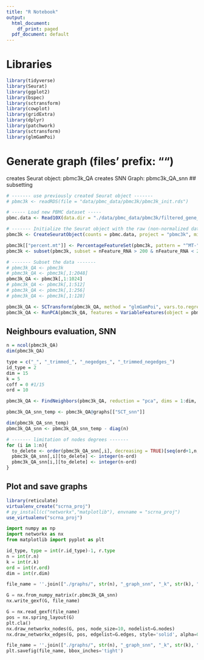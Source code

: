```yaml
---
title: "R Notebook"
output:
  html_document:
    df_print: paged
  pdf_document: default
---
```



# Libraries
```r
library(tidyverse)
library(Seurat)
library(ggplot2)
library(bspec)
library(sctransform)
library(cowplot)
library(gridExtra)
library(dplyr)
library(patchwork)
library(sctransform)
library(glmGamPoi)
```


# Generate graph (files' prefix: "")
creates Seurat object:   pbmc3k_QA
creates SNN Graph:       pbmc3k_QA_snn
## subsetting
```r
# ------- use previously created Seurat object -------
# pbmc3k <- readRDS(file = "data/pbmc_data/pbmc3k/pbmc3k_init.rds")

# ----- Load new PBMC dataset -----
pbmc.data <- Read10X(data.dir = "./data/pbmc_data/pbmc3k/filtered_gene_bc_matrices/hg19/")

# ------- Initialize the Seurat object with the raw (non-normalized data) -------
pbmc3k <- CreateSeuratObject(counts = pbmc.data, project = "pbmc3k", min.cells = 3, min.features = 200)

pbmc3k[["percent.mt"]] <- PercentageFeatureSet(pbmc3k, pattern = "^MT-")
pbmc3k <- subset(pbmc3k, subset = nFeature_RNA > 200 & nFeature_RNA < 2500 & percent.mt < 5)

# ------- Subset the data -------
# pbmc3k_QA <- pbmc3k
# pbmc3k_QA <- pbmc3k[,1:2048]
pbmc3k_QA <- pbmc3k[,1:1024]
# pbmc3k_QA <- pbmc3k[,1:512]
# pbmc3k_QA <- pbmc3k[,1:256]
# pbmc3k_QA <- pbmc3k[,1:128]

pbmc3k_QA <- SCTransform(pbmc3k_QA, method = "glmGamPoi", vars.to.regress = "percent.mt", verbose = FALSE)
pbmc3k_QA <- RunPCA(pbmc3k_QA, features = VariableFeatures(object = pbmc3k_QA))
```

## Neighbours evaluation, SNN
```r
n = ncol(pbmc3k_QA)
dim(pbmc3k_QA)

type = c("_", "_trimmed_", "_negedges_", "_trimmed_negedges_")
id_type = 2
dim = 15
k = 5
coff = 0 #1/15
ord = 10

pbmc3k_QA <- FindNeighbors(pbmc3k_QA, reduction = "pca", dims = 1:dim, k.param=k, compute.SNN=TRUE) #prune.SNN=coff

pbmc3k_QA_snn_temp <- pbmc3k_QA@graphs[["SCT_snn"]]

dim(pbmc3k_QA_snn_temp)
pbmc3k_QA_snn <- pbmc3k_QA_snn_temp - diag(n)

# ------- limitation of nodes degrees -------
for (i in 1:n){
  to_delete <- order(pbmc3k_QA_snn[,i], decreasing = TRUE)[seq(ord+1,n,1)]
  pbmc3k_QA_snn[,i][to_delete] <- integer(n-ord)
  pbmc3k_QA_snn[i,][to_delete] <- integer(n-ord)
}
```

## Plot and save graphs 
```r
library(reticulate)
virtualenv_create("scrna_proj")
# py_install(c("networkx","matplotlib"), envname = "scrna_proj")
use_virtualenv("scrna_proj")
```

```python
import numpy as np
import networkx as nx
from matplotlib import pyplot as plt

id_type, type = int(r.id_type)-1, r.type
n = int(r.n)
k = int(r.k)
ord = int(r.ord)
dim = int(r.dim)

file_name = ''.join(["./graphs/", str(n), "_graph_snn", "_k", str(k), "_dim", str(dim), type[id_type], str(ord), ".gexf"])

G = nx.from_numpy_matrix(r.pbmc3k_QA_snn)
nx.write_gexf(G, file_name)

G = nx.read_gexf(file_name)
pos = nx.spring_layout(G)
plt.cla()
nx.draw_networkx_nodes(G, pos, node_size=10, nodelist=G.nodes)
nx.draw_networkx_edges(G, pos, edgelist=G.edges, style='solid', alpha=0.5, width=1)

file_name = ''.join(["./graphs/", str(n), "_graph_snn", "_k", str(k), "_dim", str(dim), type[id_type], str(ord), ".png"])
plt.savefig(file_name, bbox_inches='tight')
```
